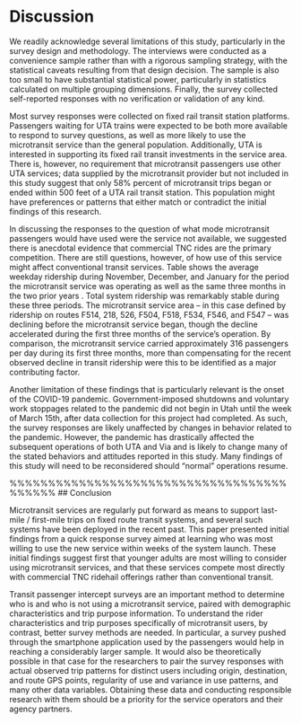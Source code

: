 # Discussion

We readily acknowledge several limitations of this study, particularly in the
survey design and methodology. The interviews were conducted as a convenience
sample rather than with a rigorous sampling strategy, with the statistical
caveats resulting from that design decision. The sample is also too small to
have substantial statistical power, particularly in statistics calculated on
multiple grouping dimensions. Finally, the survey collected self-reported
responses with no verification or validation of any kind.

Most survey responses were collected on fixed rail transit station platforms.
Passengers waiting for UTA trains were expected to be both more available to
respond to survey questions, as well as more likely to use the microtransit
service than the general population. Additionally, UTA is interested in
supporting its fixed rail transit investments in the service area. There is,
however, no requirement that microtransit passengers use other UTA services;
data supplied by the microtransit provider but not included in this study
suggest that only 58\% percent of microtransit trips began or ended within 500
feet of a UTA rail transit station. This population might have preferences or
patterns that either match or contradict the initial findings of this research.

In discussing the responses to the question of what mode microtransit passengers
would have used were the service not available, we suggested there is anecdotal
evidence that commercial TNC rides are the primary competition. There are still
questions, however, of how use of this service might affect conventional transit
services. Table \ref{tab:uta-ridership} shows the average weekday ridership
during November, December, and January for the period the microtransit service
was operating as well as the same three months in the two prior years
\citet{uta2020boardings}. Total system ridership was remarkably stable during
these three periods. The microtransit service area – in this case defined by
ridership on routes F514, 218, 526, F504, F518, F534, F546, and F547 – was
declining before the microtransit service began, though the decline accelerated
during the first three months of the service’s operation. By comparison, the
microtransit service carried approximately 316 passengers per day during its
first three months, more than compensating for the recent observed decline in
transit ridership were this to be identified as a major contributing factor.

\begin{table}[ht]
    \centering
    \renewcommand{\arraystretch}{1.5}
    \caption{Average Weekday Ridership, November through January}
    \label{tab:uta-ridership}
    \begin{tabular}{@{}lcccc@{}}
\toprule
          & \multicolumn{2}{c}{All   Other UTA Services} & \multicolumn{2}{c}{Microtransit   Service Region} \\
          \cmidrule(l){2-3} \cmidrule(l){4-5}
Year      & Average   Weekday Riders    & \%   Change    & Average   Weekday Riders    & \%   Change\\
\midrule
2019-2018 & 147,410                     &                & 1,179                       &            \\
2018-2019 & 146,743                     & –   0.452\%    & 1,125                       & –   4.61\% \\
2019-2020 & 147,010                     & 0.182          & 970                         & –   13.7\% \\
\bottomrule
\end{tabular}
\end{table}

Another limitation of these findings that is particularly relevant is the onset
of the COVID-19 pandemic. Government-imposed shutdowns and voluntary work
stoppages related to the pandemic did not begin in Utah until the week of March
15th, after data collection for this project had completed. As such, the survey
responses are likely unaffected by changes in behavior related to the pandemic.
However, the pandemic has drastically affected the subsequent operations of both
UTA and Via and is likely to change many of the stated behaviors and attitudes
reported in this study. Many findings of this study will need to be reconsidered
should “normal” operations resume.

%%%%%%%%%%%%%%%%%%%%%%%%%%%%%%%%%%%%%%%%%%
## Conclusion

Microtransit services are regularly put forward as means to support last-mile /
first-mile trips on fixed route transit systems, and several such systems have
been deployed in the recent past. This paper presented initial findings from a
quick response survey aimed at learning who was most willing to use the new
service within weeks of the system launch. These initial findings suggest first
that younger adults are most willing to consider using microtransit services,
and that these services compete most directly with commercial TNC ridehail
offerings rather than conventional transit.

Transit passenger intercept surveys are an important method to determine who is
and who is not using a microtransit service, paired with demographic
characteristics and trip purpose information. To understand the rider
characteristics and trip purposes specifically of microtransit users, by
contrast, better survey methods are needed. In particular, a survey pushed
through the smartphone application used by the passengers would help in reaching
a considerably larger sample. It would also be theoretically possible in that
case for the researchers to pair the survey responses with actual observed trip
patterns for distinct users including origin, destination, and route GPS points,
regularity of use and variance in use patterns, and many other data variables.
Obtaining these data and conducting responsible research with them should be a
priority for the service operators and their agency partners.